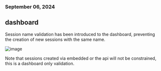 ### September 06, 2024
## dashboard

Session name validation has been introduced to the dashboard, preventing the creation of new sessions with the same name.

![image](../changelog/images/spacename_validation.png)

Note that sessions created via embedded or the api will not be constrained, this is a dashboard only validation.